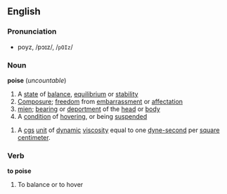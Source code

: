 ==English==
===Pronunciation===
*poyz, /pɔɪz/, /<tt>pOIz</tt>/

===Noun===
'''poise''' (''uncountable'')

#A [[state]] of [[balance]], [[equilibrium]] or [[stability]]
#[[Composure]]; [[freedom]] from [[embarrassment]] or [[affectation]]
#[[mien]]; [[bearing]] or [[deportment]] of the [[head]] or [[body]]
#A [[condition]] of [[hover]]ing, or being [[suspend]]ed
{{wikipedia}}
#{{physics}} A [[cgs]] [[unit]] of [[dynamic]] [[viscosity]] equal to one [[dyne-second]] per [[square centimeter]].

===Verb===
'''to poise'''

#To balance or to hover